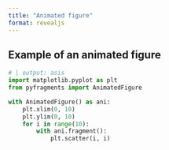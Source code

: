 ```yaml
---
title: "Animated figure"
format: revealjs
---
```


## Example of an animated figure

```python
# | output: asis
import matplotlib.pyplot as plt
from pyfragments import AnimatedFigure

with AnimatedFigure() as ani:
    plt.xlim(0, 10)
    plt.ylim(0, 10)
    for i in range(10):
        with ani.fragment():
            plt.scatter(i, i)

```
